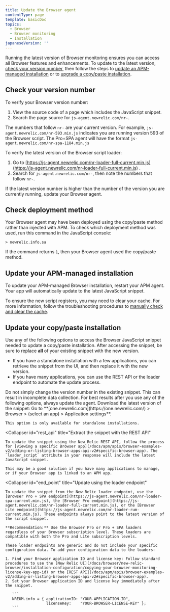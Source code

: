```yaml
---
title: Update the Browser agent
contentType: page
template: basicDoc
topics:
  - Browser
  - Browser monitoring
  - Installation
japaneseVersion: ''
---
```


Running the latest version of Browser monitoring ensures you can access all Browser features and enhancements. To update to the latest version, [check your version number](#checking), then follow the steps to [update an APM-managed installation](#upgrading-apm) or to [upgrade a copy/paste installation](#upgrading-copy-paste).

## Check your version number

To verify your Browser version number:

1. View the source code of a page which includes the JavaScript snippet.
2. Search the page source for `js-agent.newrelic.com/nr-`.

The numbers that follow `nr-` are your current version. For example, `js-agent.newrelic.com/nr-593.min.js` indicates you are running version 593 of the Browser script. The Pro+SPA agent will have the format `js-agent.newrelic.com/nr-spa-1184.min.js`

To verify the latest version of the Browser script loader:

1. Go to [https://js-agent.newrelic.com/nr-loader-full-current.min.js](https://js-agent.newrelic.com/nr-loader-full-current.min.js) .
2. Search for `js-agent.newrelic.com/nr-`, then note the numbers that follow `nr-`.

If the latest version number is higher than the number of the version you are currently running, update your Browser agent.

## Check deployment method

Your Browser agent may have been deployed using the copy/paste method rather than injected with APM. To check which deployment method was used, run this command in the JavaScript console:

```
> newrelic.info.sa
```

If the command returns `1`, then your Browser agent used the copy/paste method.

## Update your APM-managed installation

To update your APM-managed Browser installation, restart your APM agent. Your app will automatically update to the latest JavaScript snippet.

To ensure the new script registers, you may need to clear your cache. For more information, follow the troubleshooting procedures to [manually check and clear the cache](/docs/browser/new-relic-browser/troubleshooting/troubleshooting-browser-monitoring-installation#manual_check_cache).

## Update your copy/paste installation

Use any of the following options to access the Browser JavaScript snippet needed to update a copy/paste installation. After accessing the snippet, be sure to replace **all** of your existing snippet with the new version.

* If you have a standalone installation with a few applications, you can retrieve the snippet from the UI, and then replace it with the new version.
* If you have many applications, you can use the REST API or the loader endpoint to automate the update process.

<Callout variant="caution">
  Do not simply change the version number in the existing snippet. This can result in incomplete data collection. For best results after you use any of the following options, always update the agent.
</Callout>

<CollapserGroup>
  <Collapser
    id="snippet"
    title="Retrieve the snippet from the UI"
  >
    Download the latest version of the snippet: Go to **[one.newrelic.com](https://one.newrelic.com/) > Browser > (select an app) > Application settings**.

    This option is only available for standalone installations.
  </Collapser>

  <Collapser
    id="rest_api"
    title="Extract the snippet with the REST API"
  >
    To update the snippet using the New Relic REST API, follow the process for [viewing a specific Browser app](/docs/apm/apis/browser-examples-v2/adding-or-listing-browser-apps-api-v2#specific-browser-app). The `loader_script` attribute in your response will include the latest JavaScript snippet.

    This may be a good solution if you have many applications to manage, or if your Browser app is linked to an APM app.
  </Collapser>

  <Collapser
    id="end_point"
    title="Update using the loader endpoint"
  >
    To update the snippet from the New Relic loader endpoint, use the [Browser Pro + SPA endpoint](https://js-agent.newrelic.com/nr-loader-spa-current.min.js), the [Browser Pro endpoint](https://js-agent.newrelic.com/nr-loader-full-current.min.js), or the [Browser Lite endpoint](https://js-agent.newrelic.com/nr-loader-rum-current.min.js). These endpoints always point to the latest version of the script snippet.

    **Recommendation:** Use the Browser Pro or Pro + SPA loaders regardless of your Browser subscription level. These loaders are compatible with both the Pro and Lite subscription levels.

    These loader endpoints are generic and do not include your specific configuration data. To add your configuration data to the loaders:

    1. Find your Browser application ID and license key: Follow standard procedures to use the [New Relic UI](/docs/browser/new-relic-browser/installation-configuration/copying-your-browser-monitoring-license-key-app-id) or the [REST API](/docs/apm/apis/browser-examples-v2/adding-or-listing-browser-apps-api-v2#specific-browser-app).
    2. Set your Browser application ID and license key immediately after the snippet.

       ```
       NREUM.info = { applicationID: "YOUR-APPLICATION-ID",
                      licenseKey:    "YOUR-BROWSER-LICENSE-KEY" };
       ```
  </Collapser>
</CollapserGroup>
